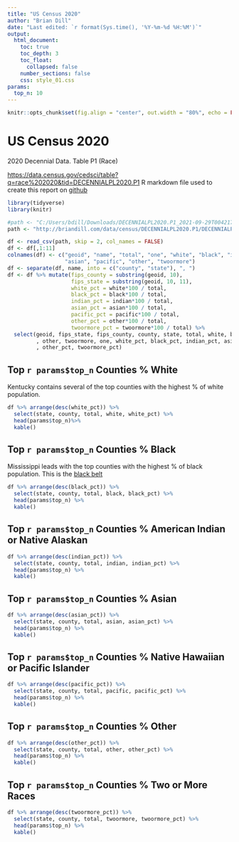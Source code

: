 ```yaml
---
title: "US Census 2020"
author: "Brian Dill"
date: "Last edited: `r format(Sys.time(), '%Y-%m-%d %H:%M')`"
output: 
  html_document:
    toc: true
    toc_depth: 3
    toc_float:
      collapsed: false
    number_sections: false
    css: style_01.css
params: 
  top_n: 10
---
```


  ```r
knitr::opts_chunk$set(fig.align = "center", out.width = "80%", echo = FALSE, warning = FALSE)
```

# US Census 2020 
2020 Decennial Data.  Table P1 (Race)

[https://data.census.gov/cedsci/table?q=race%202020&tid=DECENNIALPL2020.P1](https://data.census.gov/cedsci/table?q=race%202020&tid=DECENNIALPL2020.P1)
R markdown file used to create this report on [github](https://github.com/wbdill/r-sandbox01/blob/master/govt_data/census_2020_race.Rmd)


```r
library(tidyverse)
library(knitr)

#path <- "C:/Users/bdill/Downloads/DECENNIALPL2020.P1_2021-09-29T004217/DECENNIALPL2020.P1_data_with_overlays_2021-09-17T080619.csv"
path <- "http://briandill.com/data/census/DECENNIALPL2020.P1/DECENNIALPL2020.P1_data_with_overlays_2021-09-17T080619.csv"

df <- read_csv(path, skip = 2, col_names = FALSE)
df <- df[,1:11]
colnames(df) <- c("geoid", "name", "total", "one", "white", "black", "indian", 
                  "asian", "pacific", "other", "twoormore")
df <- separate(df, name, into = c("county", "state"), ", ")
df <- df %>% mutate(fips_county = substring(geoid, 10),
                    fips_state = substring(geoid, 10, 11),
                    white_pct = white*100 / total,
                    black_pct = black*100 / total,
                    indian_pct = indian*100 / total,
                    asian_pct = asian*100 / total,
                    pacific_pct = pacific*100 / total,
                    other_pct = other*100 / total,
                    twoormore_pct = twoormore*100 / total) %>% 
  select(geoid, fips_state, fips_county, county, state, total, white, black, indian, asian, pacific
         , other, twoormore, one, white_pct, black_pct, indian_pct, asian_pct, pacific_pct
         , other_pct, twoormore_pct)
```


## Top `r params$top_n` Counties % White

Kentucky contains several of the top counties with the highest % of white population.

```r
df %>% arrange(desc(white_pct)) %>% 
  select(state, county, total, white, white_pct) %>% 
  head(params$top_n)%>% 
  kable()
```
## Top `r params$top_n` Counties % Black

Mississippi leads with the top counties with the highest % of black population.  This is the [black belt](https://en.wikipedia.org/wiki/Black_Belt_in_the_American_South)

```r
df %>% arrange(desc(black_pct)) %>% 
  select(state, county, total, black, black_pct) %>% 
  head(params$top_n) %>% 
  kable()
```

## Top `r params$top_n` Counties % American Indian or Native Alaskan

```r
df %>% arrange(desc(indian_pct)) %>% 
  select(state, county, total, indian, indian_pct) %>% 
  head(params$top_n) %>% 
  kable()
```

## Top `r params$top_n` Counties % Asian

```r
df %>% arrange(desc(asian_pct)) %>% 
  select(state, county, total, asian, asian_pct) %>% 
  head(params$top_n) %>% 
  kable()
```

## Top `r params$top_n` Counties % Native Hawaiian or Pacific Islander

```r
df %>% arrange(desc(pacific_pct)) %>% 
  select(state, county, total, pacific, pacific_pct) %>% 
  head(params$top_n) %>% 
  kable()
```

## Top `r params$top_n` Counties % Other

```r
df %>% arrange(desc(other_pct)) %>% 
  select(state, county, total, other, other_pct) %>% 
  head(params$top_n) %>% 
  kable()
```

## Top `r params$top_n` Counties % Two or More Races

```r
df %>% arrange(desc(twoormore_pct)) %>% 
  select(state, county, total, twoormore, twoormore_pct) %>% 
  head(params$top_n) %>% 
  kable()

```